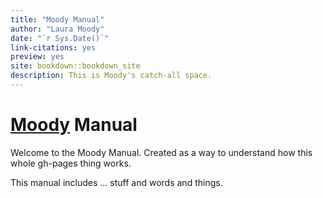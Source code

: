 ```yaml
---
title: "Moody Manual"
author: "Laura Moody"
date: "`r Sys.Date()`"
link-citations: yes
preview: yes
site: bookdown::bookdown_site
description: This is Moody's catch-all space.
---
```


# [Moody](https://ljmoody.github.io/myrepo/) Manual

Welcome to the Moody Manual. Created as a way to understand how this whole gh-pages thing works.

This manual includes ... stuff and words and things.
